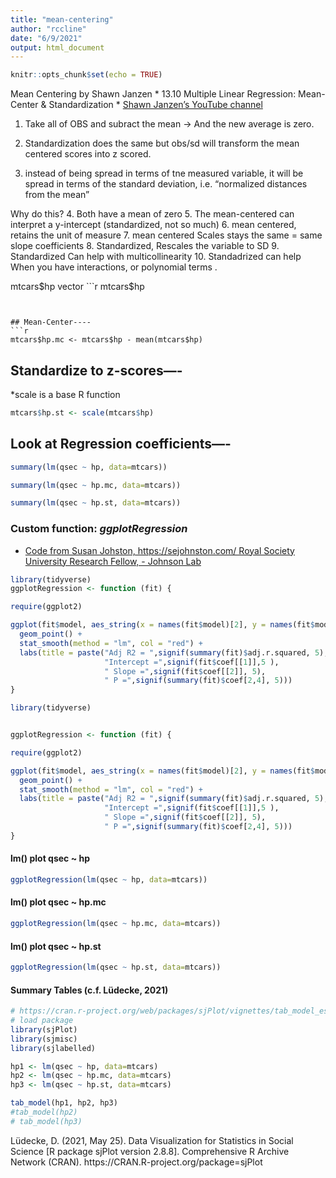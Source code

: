 ```yaml
---
title: "mean-centering"
author: "rccline"
date: "6/9/2021"
output: html_document
---
```


```r
knitr::opts_chunk$set(echo = TRUE)
```


Mean Centering by Shawn Janzen
* 13.10 Multiple Linear Regression: Mean-Center & Standardization 
* [Shawn Janzen's YouTube channel](https://www.youtube.com/watch?v=FYjuu9_5oMQ) 

   


1. Take all of OBS and subract the mean -> And the new average is zero.
2. Standardization does the same but obs/sd
    will transform the mean centered scores into z scored.

3.  instead of being spread in terms of tne measured variable,
     it will be spread in terms of the standard deviation,
     i.e. "normalized distances from the mean"

Why do this?
4. Both have a mean of zero
5. The mean-centered can interpret a y-intercept 
    (standardized, not so much)
6. mean centered, retains the unit of measure
7. mean centered Scales stays the same = same slope coefficients
8. Standardized, Rescales the variable to SD
9. Standardized Can help with multicollinearity
10. Standadrized can help When you have interactions, or polynomial terms
. 

mtcars$hp vector
```r
mtcars$hp
```


## Mean-Center----
```r
mtcars$hp.mc <- mtcars$hp - mean(mtcars$hp)
```



## Standardize to z-scores----
*scale is a base R function
```r
mtcars$hp.st <- scale(mtcars$hp)
```



## Look at Regression coefficients----
```r
summary(lm(qsec ~ hp, data=mtcars))

summary(lm(qsec ~ hp.mc, data=mtcars))

summary(lm(qsec ~ hp.st, data=mtcars)) 
``` 


### Custom function:  *ggplotRegression*
* [Code from Susan Johston, https://sejohnston.com/ Royal Society University Research Fellow, - Johnson Lab](https://sejohnston.com/2012/08/09/a-quick-and-easy-function-to-plot-lm-results-in-r/)
```r
library(tidyverse)
ggplotRegression <- function (fit) {

require(ggplot2)

ggplot(fit$model, aes_string(x = names(fit$model)[2], y = names(fit$model)[1])) + 
  geom_point() +
  stat_smooth(method = "lm", col = "red") +
  labs(title = paste("Adj R2 = ",signif(summary(fit)$adj.r.squared, 5),
                     "Intercept =",signif(fit$coef[[1]],5 ),
                     " Slope =",signif(fit$coef[[2]], 5),
                     " P =",signif(summary(fit)$coef[2,4], 5)))
} 
```



```r
library(tidyverse)


ggplotRegression <- function (fit) {

require(ggplot2)

ggplot(fit$model, aes_string(x = names(fit$model)[2], y = names(fit$model)[1])) + 
  geom_point() +
  stat_smooth(method = "lm", col = "red") +
  labs(title = paste("Adj R2 = ",signif(summary(fit)$adj.r.squared, 5),
                     "Intercept =",signif(fit$coef[[1]],5 ),
                     " Slope =",signif(fit$coef[[2]], 5),
                     " P =",signif(summary(fit)$coef[2,4], 5)))
} 
```


#### lm() plot qsec ~ hp
```r
ggplotRegression(lm(qsec ~ hp, data=mtcars))

``` 

#### lm() plot qsec ~ hp.mc
```r
ggplotRegression(lm(qsec ~ hp.mc, data=mtcars))

```


#### lm() plot qsec ~ hp.st
```r
ggplotRegression(lm(qsec ~ hp.st, data=mtcars))
```
 
 
#### Summary Tables (c.f. Lüdecke, 2021) 
```r

# https://cran.r-project.org/web/packages/sjPlot/vignettes/tab_model_estimates.html 
# load package
library(sjPlot)
library(sjmisc)
library(sjlabelled)  


```

```r
hp1 <- lm(qsec ~ hp, data=mtcars)
hp2 <- lm(qsec ~ hp.mc, data=mtcars)
hp3 <- lm(qsec ~ hp.st, data=mtcars)
```

```r
tab_model(hp1, hp2, hp3)
#tab_model(hp2)
# tab_model(hp3)
```

Lüdecke, D. (2021, May 25). Data Visualization for Statistics in Social Science [R package sjPlot version 2.8.8]. Comprehensive R Archive Network (CRAN). https://CRAN.R-project.org/package=sjPlot

